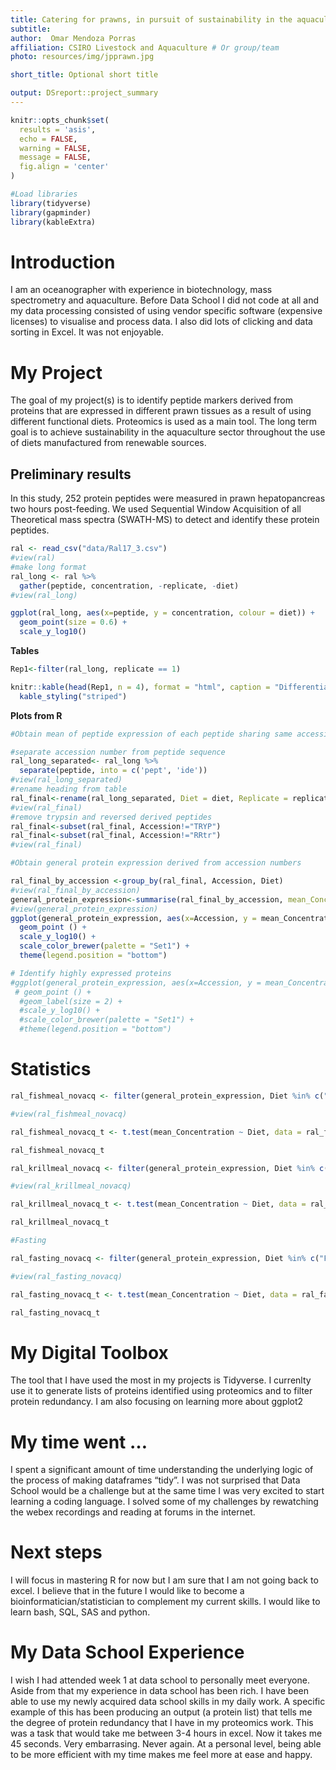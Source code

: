 ```yaml
---
title: Catering for prawns, in pursuit of sustainability in the aquaculture industry
subtitle: 
author:  Omar Mendoza Porras
affiliation: CSIRO Livestock and Aquaculture # Or group/team
photo: resources/img/jpprawn.jpg

short_title: Optional short title

output: DSreport::project_summary
---
```

```r
knitr::opts_chunk$set(
  results = 'asis',
  echo = FALSE,
  warning = FALSE,
  message = FALSE,
  fig.align = 'center'
)

#Load libraries
library(tidyverse)
library(gapminder)
library(kableExtra)
```


# Introduction
I am an oceanographer with experience in biotechnology, mass spectrometry and aquaculture. Before Data School I did not code at all and my data processing consisted of using vendor specific software (expensive licenses) to visualise and process data. I also did lots of clicking and data sorting in Excel. It was not enjoyable.


# My Project
The goal of my project(s) is to identify peptide markers derived from proteins that are expressed in different prawn tissues as a result of using different functional diets. Proteomics is used as a main tool. The long term goal is to achieve sustainability in the aquaculture sector throughout the use of diets manufactured from renewable sources.  


## Preliminary results

In this study, 252 protein peptides were measured in prawn hepatopancreas two hours post-feeding. We used Sequential Window Acquisition of all Theoretical mass spectra (SWATH-MS) to detect and identify these protein peptides.   
```r
ral <- read_csv("data/Ral17_3.csv")
#view(ral)
#make long format
ral_long <- ral %>% 
  gather(peptide, concentration, -replicate, -diet)
#view(ral_long)

ggplot(ral_long, aes(x=peptide, y = concentration, colour = diet)) +
  geom_point(size = 0.6) +
  scale_y_log10()
```



**Tables**
```r
Rep1<-filter(ral_long, replicate == 1)

```


```r
knitr::kable(head(Rep1, n = 4), format = "html", caption = "Differential protein expression in hepatopancreas of black tiger prawn _Penaeus monodon_ in response to specific feeding formulations") %>% 
  kable_styling("striped")
```


**Plots from R**
```r
#Obtain mean of peptide expression of each peptide sharing same accession number to represent protein expression}

#separate accession number from peptide sequence
ral_long_separated<- ral_long %>% 
  separate(peptide, into = c('pept', 'ide'))
#view(ral_long_separated)
#rename heading from table
ral_final<-rename(ral_long_separated, Diet = diet, Replicate = replicate, Peptide = pept, Accession = ide, Concentration = concentration)
#view(ral_final)
#remove trypsin and reversed derived peptides
ral_final<-subset(ral_final, Accession!="TRYP")
ral_final<-subset(ral_final, Accession!="RRtr")
#view(ral_final)

#Obtain general protein expression derived from accession numbers

ral_final_by_accession <-group_by(ral_final, Accession, Diet)
#view(ral_final_by_accession) 
general_protein_expression<-summarise(ral_final_by_accession, mean_Concentration = mean(Concentration))
#view(general_protein_expression)
ggplot(general_protein_expression, aes(x=Accession, y = mean_Concentration, colour = Diet)) +
  geom_point () +
  scale_y_log10() +
  scale_color_brewer(palette = "Set1") +
  theme(legend.position = "bottom")

# Identify highly expressed proteins
#ggplot(general_protein_expression, aes(x=Accession, y = mean_Concentration, colour = Diet, label = Accession)) +
 # geom_point () +
  #geom_label(size = 2) +
  #scale_y_log10() +
  #scale_color_brewer(palette = "Set1") +
  #theme(legend.position = "bottom")

```
# Statistics

```r
ral_fishmeal_novacq <- filter(general_protein_expression, Diet %in% c("Fishmeal","Novacq"))

#view(ral_fishmeal_novacq)

ral_fishmeal_novacq_t <- t.test(mean_Concentration ~ Diet, data = ral_fishmeal_novacq)

ral_fishmeal_novacq_t

ral_krillmeal_novacq <- filter(general_protein_expression, Diet %in% c("Krillmeal","Novacq"))

#view(ral_krillmeal_novacq)

ral_krillmeal_novacq_t <- t.test(mean_Concentration ~ Diet, data = ral_krillmeal_novacq)

ral_krillmeal_novacq_t

#Fasting

ral_fasting_novacq <- filter(general_protein_expression, Diet %in% c("Fasting","Novacq"))

#view(ral_fasting_novacq)

ral_fasting_novacq_t <- t.test(mean_Concentration ~ Diet, data = ral_fasting_novacq)

ral_fasting_novacq_t


```




# My Digital Toolbox

The tool that I have used the most  in my projects is Tidyverse. I currenlty use it to generate lists of proteins identified using proteomics and to filter protein redundancy. I am also focusing on learning more about ggplot2

# My time went ...

I spent a significant amount of time understanding the underlying logic of the process of making dataframes "tidy". I was not surprised that Data School would be a challenge but at the same time I was very excited to start learning a coding language. I solved some of my challenges by rewatching the webex recordings and reading at forums in the internet.  

# Next steps

I will focus in mastering R for now but I am sure that I am not going back to excel. I believe that in the future I would like to become a bioinformatician/statistician to complement my current skills. I would like to learn bash, SQL, SAS and python.

# My Data School Experience

I wish I had attended week 1 at data school to personally meet everyone. Aside from that my experience in data school has been rich. I have been able to use my newly acquired data school skills in my daily work. A specific example of this has been producing an output (a protein list) that tells me the degree of protein redundancy that I have in my proteomics work. This was a task that would take me between 3-4 hours in excel. Now it takes me 45 seconds. Very embarrasing. Never again. At a personal level, being able to be more efficient with my time makes me feel more at ease and happy.

